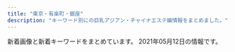 ```yaml
---
title: "東京・有楽町・銀座"
description: "キーワード別にの巨乳アジアン・チャイナエステ嬢情報をまとめました。"
---
```


新着画像と新着キーワードをまとめています。
2021年05月12日の情報です。

<DmmAffiliateIns />
<KeywordTable
  shops={
    [
    {
        "name": "\u5922\u306e\u90f7",
        "img_links": [
            "http://yume-sato.blue/uploads//sites/18/2020/09/g1-150x150.jpg",
            "http://yume-sato.blue/uploads//sites/18/2020/09/g5.jpg",
            "http://yume-sato.blue/uploads//sites/18/2020/09/s_staff.png",
            "http://yume-sato.blue/uploads//sites/18/2020/09/top1-1.jpg",
            "http://yume-sato.blue/uploads//sites/18/2020/09/mobile-1.jpg",
            "http://yume-sato.blue/uploads//sites/18/2021/04/1.jpg",
            "http://yume-sato.blue/uploads//sites/18/2020/09/g5-150x150.jpg",
            "http://yume-sato.blue/uploads//sites/18/2020/09/news.jpg",
            "http://yume-sato.blue/uploads//sites/18/2020/09/g1.jpg",
            "http://yume-sato.blue/uploads//sites/18/2020/09/g4-150x150.jpg",
            "http://yume-sato.blue/uploads//sites/18/2020/09/pick.jpg",
            "http://yume-sato.blue/uploads//sites/18/2020/09/g3.jpg",
            "http://yume-sato.blue/uploads//sites/18/2020/09/g4.jpg",
            "http://yume-sato.blue/uploads//sites/18/2020/12/gg-150x150.jpg",
            "http://yume-sato.blue/uploads//sites/18/2020/12/gg.jpg",
            "http://yume-sato.blue/uploads//sites/18/2020/09/g3-150x150.jpg",
            "http://yume-sato.blue/uploads//sites/18/2021/04/1-225x300.jpg",
            "http://yume-sato.blue/uploads//sites/18/2020/09/top.jpg",
            "http://yume-sato.blue/uploads//sites/18/2020/10/g2.jpg",
            "http://yume-sato.blue/uploads//sites/18/2020/09/g2-150x150.jpg",
            "http://yume-sato.blue/uploads//sites/18/2020/09/g2.jpg",
            "http://yume-sato.blue/uploads//sites/18/2020/09/g6-150x150.jpg",
            "http://yume-sato.blue/uploads//sites/18/2020/09/g6.jpg"
        ],
        "station": "\u4eba\u5f62\u753a\u99c5A6",
        "url": "http://yume-sato.blue/",
        "keywords": {}
    },
    {
        "station": "\u65b0\u5bcc\u753a\u99c5",
        "name": "\u7652\u3057\u306e\u6d77",
        "url": "http://xn--vckg5a5c7c8c1czd.in.net/",
        "img_links": [
            "http://xn--vckg5a5c7c8c1czd.in.net/images/staff_images/top_small_2.jpg",
            "http://xn--vckg5a5c7c8c1czd.in.net/images/staff_images/top_small_17.jpg",
            "http://xn--vckg5a5c7c8c1czd.in.net/images/slider/slide1.jpg",
            "http://xn--vckg5a5c7c8c1czd.in.net/images/slider/slide3s.jpg",
            "http://xn--vckg5a5c7c8c1czd.in.net/images/an_2_07.jpg",
            "http://xn--vckg5a5c7c8c1czd.in.net/images/staff_images/cg16.jpg",
            "http://xn--vckg5a5c7c8c1czd.in.net/images/an_1_04.jpg",
            "http://xn--vckg5a5c7c8c1czd.in.net/images/an_2_05.jpg",
            "http://xn--vckg5a5c7c8c1czd.in.net/images/an_2_06.jpg",
            "http://xn--vckg5a5c7c8c1czd.in.net/images/slider/slide3.jpg",
            "http://xn--vckg5a5c7c8c1czd.in.net/images/staff_images/top_small_1.jpg",
            "http://xn--vckg5a5c7c8c1czd.in.net/images/slider/slide2s.jpg",
            "http://xn--vckg5a5c7c8c1czd.in.net/images/no.png",
            "http://xn--vckg5a5c7c8c1czd.in.net/images/staff_images/cg2.jpg",
            "http://xn--vckg5a5c7c8c1czd.in.net/images/an_2_04.jpg",
            "http://xn--vckg5a5c7c8c1czd.in.net/images/slider/slide2.jpg",
            "http://xn--vckg5a5c7c8c1czd.in.net/images/staff_images/cg1.jpg",
            "http://xn--vckg5a5c7c8c1czd.in.net/images/an_1_03.jpg",
            "http://xn--vckg5a5c7c8c1czd.in.net/images/staff_images/top_small_14.jpg",
            "http://xn--vckg5a5c7c8c1czd.in.net/images/an_1_02.jpg",
            "http://xn--vckg5a5c7c8c1czd.in.net/images/an_1_06.jpg",
            "http://xn--vckg5a5c7c8c1czd.in.net/images/an_1_07.jpg",
            "http://xn--vckg5a5c7c8c1czd.in.net/images/staff_images/cg5.jpg",
            "http://xn--vckg5a5c7c8c1czd.in.net/images/an_2_02.jpg",
            "http://xn--vckg5a5c7c8c1czd.in.net/images/staff_images/cg17.jpg",
            "http://xn--vckg5a5c7c8c1czd.in.net/images/slider/slide1s.jpg",
            "http://xn--vckg5a5c7c8c1czd.in.net/images/staff_images/top_small_16.jpg",
            "http://xn--vckg5a5c7c8c1czd.in.net/images/staff_images/top_small_5.jpg",
            "http://xn--vckg5a5c7c8c1czd.in.net/images/an_2_03.jpg",
            "http://xn--vckg5a5c7c8c1czd.in.net/images/staff_images/cg14.jpg",
            "http://xn--vckg5a5c7c8c1czd.in.net/images/QRcode.jpg",
            "http://xn--vckg5a5c7c8c1czd.in.net/images/index_01.jpg"
        ],
        "keywords": {
            "D": 20,
            "86": 24,
            "E": 4
        }
    },
    {
        "station": "JR\u6771\u4eac\u99c5\u516b\u91cd\u6d32\u53e3",
        "keywords": {
            "89": 3,
            "E": 3,
            "C": 2,
            "85": 2
        },
        "img_links": [
            "http://koikst.xyz/_src/20886287/9c88380aa0315ec9292225a3223d62d9.jpg",
            "http://koikst.xyz/_src/20886058/sign.png",
            "http://koikst.xyz/_src/20886211/07958eda583eff2b24876adf03c0a434.jpg",
            "http://koikst.xyz/_src/20885997/up.png",
            "http://koikst.xyz/_src/20885845/up.png",
            "http://koikst.xyz/_src/20886148/therapist-ito.jpg",
            "http://koikst.xyz/_src/51067433/wechatimg726.jpg",
            "http://koikst.xyz/_src/20885828/up.png",
            "http://koikst.xyz/_src/20886103/up.png",
            "http://koikst.xyz/_src/20886063/index_36.png",
            "http://sunflower.jp.net/1.jpg",
            "http://koikst.xyz/_src/20886300/media-20170919.jpg",
            "http://koikst.xyz/_src/20886283/img20170527114635169213.png",
            "http://koikst.xyz/_src/20886060/index_33.png",
            "http://koikst.xyz/_src/20886066/slider2.png",
            "http://koikst.xyz/_src/51067435/wechatimg725.jpg",
            "http://koikst.xyz/_src/20991736/t02200330_0640096013249885015.jpg",
            "http://koikst.xyz/_src/20885809/www.cman.png",
            "http://koikst.xyz/_src/21089124/img20180325193504865361.png",
            "http://koikst.xyz/_src/51067437/wechatimg724.jpg",
            "http://sunflower.jp.net/5.jpg",
            "http://koikst.xyz/_src/20886310/wechatimg405.jpg",
            "http://sunflower.jp.net/3.jpg",
            "http://koikst.xyz/_src/51067440/wechatimg723.jpg",
            "http://koikst.xyz/_src/20886231/_dsf0770_pp.jpg",
            "http://koikst.xyz/_src/20886059/sign.png",
            "http://koikst.xyz/_src/20885836/sign.jpg",
            "http://koikst.xyz/_src/20886305/therapist-ito.jpg",
            "http://koikst.xyz/_src/20886061/index_34.png",
            "http://koikst.xyz/_src/20886235/t02200330_0640096013249885015.jpg",
            "http://koikst.xyz/_src/20886010/img_3017.jpg",
            "http://koikst.xyz/_src/20886303/07958eda583eff2b24876adf03c0a434.jpg",
            "http://koikst.xyz/_src/20886007/_k3_6020.jpg",
            "http://koikst.xyz/_src/20886019/up.png",
            "http://koikst.xyz/_src/20885811/up.png",
            "http://koikst.xyz/_src/20886035/up.png",
            "http://koikst.xyz/_src/20886222/up.png",
            "http://koikst.xyz/_src/20886111/_dsf0778_pp.jpg",
            "http://koikst.xyz/_src/20886009/img_2917.jpg",
            "http://koikst.xyz/_src/20886064/index_37.png",
            "http://koikst.xyz/_src/20886062/index_35.png",
            "http://koikst.xyz/_src/20886092/therapist-ito.jpg",
            "http://koikst.xyz/_src/20886122/up.png",
            "http://koikst.xyz/_src/20886005/wechatimg35.jpg",
            "http://sunflower.jp.net/2.jpg",
            "http://koikst.xyz/_src/20886008/_k3_6019.jpg",
            "http://sunflower.jp.net/6.jpg",
            "http://koikst.xyz/_src/20886065/index_38.png",
            "http://koikst.xyz/_src/20886233/906ab10dd05fdcaee1fa99bd6e5779ea.jpg",
            "http://koikst.xyz/_src/20886006/wechatimg36.jpg",
            "http://koikst.xyz/_src/20886229/_dsf0778_pp.jpg",
            "http://koikst.xyz/_src/20886308/t02200330_0640096013249885015.jpg"
        ],
        "url": "http://koikst.xyz/",
        "name": "\u60a0"
    },
    {
        "img_links": [
            "http://sweet-massage.work/sp/img/s2.jpg",
            "http://sweet-massage.work/img/m1.png",
            "http://sweet-massage.work/sp/img/info.jpg",
            "http://sweet-massage.work/sp/img/t-s.jpg",
            "http://sweet-massage.work/img/mobile-1.png",
            "http://sweet-massage.work/sp/img/s3.jpg",
            "http://sweet-massage.work/sp/img/tel.jpg",
            "http://sweet-massage.work/img/st03.jpg",
            "http://sweet-massage.work/img/sta3.jpg",
            "http://sweet-massage.work/img/st005.jpg",
            "http://sweet-massage.work/sp/img/tit.jpg",
            "http://sweet-massage.work/img/nos.jpg",
            "http://sweet-massage.work/img/s3.jpg",
            "http://sweet-massage.work/img/st4.jpg",
            "http://sweet-massage.work/sp/img/pc.jpg",
            "http://sweet-massage.work/img/sta2.jpg",
            "http://sweet-massage.work/img/sta4.jpg",
            "http://sweet-massage.work/sp/img/st4.jpg",
            "http://sweet-massage.work/sp/img/st04.jpg",
            "http://sweet-massage.work/img/st02.jpg",
            "http://sweet-massage.work/sp/img/add2.jpg",
            "http://sweet-massage.work/sp/img/time.jpg",
            "http://sweet-massage.work/sp/img/t-r.jpg",
            "http://sweet-massage.work/img/s5.jpg",
            "http://sweet-massage.work/img/st04.jpg",
            "http://sweet-massage.work/sp/img/st5.jpg",
            "http://sweet-massage.work/sp/img/st02.jpg",
            "http://sweet-massage.work/sp/img/t-t.jpg",
            "http://sweet-massage.work/img/s4.jpg",
            "http://sweet-massage.work/sp/img/t-o.jpg",
            "http://sweet-massage.work/sp/img/st005.jpg",
            "http://sweet-massage.work/sp/img/st03.jpg",
            "http://sweet-massage.work/img/s2.jpg",
            "http://sweet-massage.work/img/sta5.jpg",
            "http://sweet-massage.work/sp/img/s5.jpg",
            "http://sweet-massage.work/img/sta1.jpg",
            "http://sweet-massage.work/sp/img/t-a.jpg",
            "http://sweet-massage.work/sp/img/botton.jpg",
            "http://sweet-massage.work/sp/img/st1.jpg",
            "http://sweet-massage.work/img/st1.jpg",
            "http://sweet-massage.work/sp/img/sys.jpg",
            "http://sweet-massage.work/sp/img/st2.jpg",
            "http://sweet-massage.work/img/st2.jpg",
            "http://sweet-massage.work/img/st3.jpg",
            "http://sweet-massage.work/sp/img/st3.jpg",
            "http://sweet-massage.work/sp/img/st01.jpg",
            "http://sweet-massage.work/img/foot-body.jpg",
            "http://sweet-massage.work/sp/img/add.jpg",
            "http://sweet-massage.work/img/s1.jpg",
            "http://sweet-massage.work/sp/img/s4.jpg",
            "http://sweet-massage.work/sp/img/st05.jpg",
            "http://sweet-massage.work/img/st05.jpg",
            "http://sweet-massage.work/img/st5.jpg",
            "http://sweet-massage.work/sp/img/pic.jpg",
            "http://sweet-massage.work/img/st01.jpg"
        ],
        "keywords": {
            "C": 3,
            "85": 3,
            "88": 3,
            "E": 6,
            "D": 6,
            "89": 3,
            "86": 6
        },
        "station": "\u8305\u5834\u753a\u99c53\u756a\u51fa\u53e3",
        "name": "Sweet",
        "url": "http://sweet-massage.work/"
    },
    {
        "keywords": {
            "C": 1,
            "E": 1,
            "87": 1,
            "D": 4,
            "89": 1
        },
        "url": "https://est-tiara.info/",
        "name": "Tiara-\u30c6\u30a4\u30a2\u30e9-",
        "station": "\u6771\u9280\u5ea7\u99c5A7\u51fa\u53e3",
        "img_links": [
            "https://est-tiara.info/staffPhoto/s20210304100038.jpg",
            "https://est-tiara.info/staffPhoto/s20201016083614.jpg",
            "https://est-tiara.info/staffPhoto/b20210304095623.jpg",
            "https://est-tiara.info/staffPhoto/s20210304095623.jpg",
            "https://est-tiara.info/images/mobile.png",
            "https://est-tiara.info/staffPhoto/b20201016083828.jpg",
            "https://est-tiara.info/images/gallery/r8.jpg",
            "https://est-tiara.info/images/gallery/r1.jpg",
            "https://est-tiara.info/uploadfiles/Image/campaignEstTiaraInfo.jpg",
            "https://est-tiara.info/staffPhoto/s20210304095739.jpg",
            "https://est-tiara.info/images/gallery/r5.jpg",
            "https://est-tiara.info/staffPhoto/s20201016083828.jpg",
            "https://est-tiara.info/staffPhoto/s20210304095845.jpg",
            "https://est-tiara.info/js/sliderLine/slide_next.png",
            "https://est-tiara.info/staffPhoto/b20210304100038.jpg",
            "https://est-tiara.info/images/gallery/r3.jpg",
            "https://est-tiara.info/staffPhoto/b20210304100121.jpg",
            "https://est-tiara.info/images/returnBtn.png",
            "https://est-tiara.info/js/sliderLine/slide_prev.png",
            "https://est-tiara.info/images/gallery/r6.jpg",
            "https://est-tiara.info/images/gallery/r7.jpg",
            "https://est-tiara.info/images/gallery/r4.jpg",
            "https://est-tiara.info/staffPhoto/b20210304095845.jpg",
            "https://est-tiara.info/images/gallery/r2.jpg",
            "https://est-tiara.info/staffPhoto/b20210304095739.jpg",
            "https://est-tiara.info/staffPhoto/s20210304100121.jpg",
            "https://est-tiara.info/staffPhoto/b20201016083614.jpg"
        ]
    },
    {
        "url": "http://prime-relax.work/",
        "img_links": [
            "http://prime-relax.work/img/st014.jpg",
            "http://prime-relax.work/sp/img/p-8.jpg",
            "http://prime-relax.work/img/st04.jpg",
            "http://prime-relax.work/sp/img/sta7.jpg",
            "http://prime-relax.work/img/st08.jpg",
            "http://prime-relax.work/img/sta5.jpg",
            "http://prime-relax.work/img/sta7.jpg",
            "http://prime-relax.work/img/st9.jpg",
            "http://prime-relax.work/img/sta12.jpg",
            "http://prime-relax.work/img/bottom-.png",
            "http://prime-relax.work/img/sta4.jpg",
            "http://prime-relax.work/sp/img/pc.jpg",
            "http://prime-relax.work/img/st11.jpg",
            "http://prime-relax.work/sp/img/p-9.jpg",
            "http://prime-relax.work/img/sta14.jpg",
            "http://prime-relax.work/img/body-.jpg",
            "http://prime-relax.work/img/st7.jpg",
            "http://prime-relax.work/sp/img/sta13.jpg",
            "http://prime-relax.work/sp/img/time.jpg",
            "http://prime-relax.work/img/IMG_1699.jpg",
            "http://prime-relax.work/sp/img/sta12.jpg",
            "http://prime-relax.work/img/st013.jpg",
            "http://prime-relax.work/img/mo.png",
            "http://prime-relax.work/img/st8.jpg",
            "http://prime-relax.work/img/IMG_1709.jpg",
            "http://prime-relax.work/sp/img/tel.jpg",
            "http://prime-relax.work/img/st4.jpg",
            "http://prime-relax.work/img/head.jpg",
            "http://prime-relax.work/img/link10033.jpg",
            "http://prime-relax.work/sp/img/t-t.jpg",
            "http://prime-relax.work/sp/img/sta5.jpg",
            "http://prime-relax.work/sp/img/sys.jpg",
            "http://prime-relax.work/img/IMG_1675.jpg",
            "http://prime-relax.work/img/sta11.jpg",
            "http://prime-relax.work/sp/img/pic.jpg",
            "http://prime-relax.work/img/st12.jpg",
            "http://prime-relax.work/sp/img/t-s.jpg",
            "http://prime-relax.work/img/st13.jpg",
            "http://prime-relax.work/img/bottom.png",
            "http://prime-relax.work/sp/img/add3.jpg",
            "http://prime-relax.work/img/sta8.jpg",
            "http://prime-relax.work/img/st07.jpg",
            "http://prime-relax.work/sp/img/sta11.jpg",
            "http://prime-relax.work/sp/img/t-a.jpg",
            "http://prime-relax.work/img/sta13.jpg",
            "http://prime-relax.work/img/link20067.jpg",
            "http://prime-relax.work/sp/img/add2.jpg",
            "http://prime-relax.work/img/eve.jpg",
            "http://prime-relax.work/sp/img/t-r.jpg",
            "http://prime-relax.work/sp/img/add.jpg",
            "http://prime-relax.work/sp/img/sta4.jpg",
            "http://prime-relax.work/sp/img/p-7.jpg",
            "http://prime-relax.work/img/link300100.jpg",
            "http://prime-relax.work/sp/img/tit.jpg",
            "http://prime-relax.work/img/IMG_1667.jpg",
            "http://prime-relax.work/sp/img/sta8.jpg",
            "http://prime-relax.work/sp/img/botton.jpg",
            "http://prime-relax.work/img/sys.jpg",
            "http://prime-relax.work/sp/img/cam.jpg",
            "http://prime-relax.work/img/sta9.jpg",
            "http://prime-relax.work/sp/img/t-o.jpg",
            "http://prime-relax.work/sp/img/sta9.jpg",
            "http://prime-relax.work/sp/img/sta14.jpg",
            "http://prime-relax.work/img/st5.jpg",
            "http://prime-relax.work/img/st14.jpg",
            "http://prime-relax.work/sp/img/info.jpg",
            "http://prime-relax.work/img/link-.jpg"
        ],
        "keywords": {
            "87": 4,
            "84": 5,
            "82": 1,
            "88": 1,
            "C": 7,
            "E": 1,
            "86": 7,
            "D": 10
        },
        "station": "\u99ac\u55b0\u753a\u99c51\u756a\u51fa\u53e3",
        "name": "PRIME\u30fb\u30d7\u30e9\u30a4\u30e0"
    },
    {
        "station": "\u8305\u5834\u753a\u99c510\u756a\u51fa\u53e3",
        "name": "\u6975\u4e0a\u30e1\u30f3\u30ba\u30a2\u30ed\u30de\u65e5\u672c\u6a4b",
        "keywords": {},
        "url": "https://aroma.tyo.cm/",
        "img_links": []
    },
    {
        "keywords": {},
        "name": "Evergrace-\u30a8\u30d0\u30fc\u30b0\u30ec\u30fc\u30b9-",
        "station": "\u6771\u65e5\u672c\u6a4b\u99c5A2\u51fa\u53e3",
        "url": "http://tokyo-relaxtime.asia/",
        "img_links": [
            "http://tokyo-relaxtime.asia/img/slick/st-1.jpg",
            "http://tokyo-relaxtime.asia/img/cast/yuka-02.jpg",
            "http://tokyo-relaxtime.asia/img/cast/yuka-04.jpg",
            "http://tokyo-relaxtime.asia/img/cast/miki-02.jpg",
            "http://tokyo-relaxtime.asia/img/cast/miki-04.jpg",
            "http://tokyo-relaxtime.asia/img/cast/momo-03.jpg",
            "http://tokyo-relaxtime.asia/img/slick/st-4.jpg",
            "http://tokyo-relaxtime.asia/img/cast/momo-01.jpg",
            "http://tokyo-relaxtime.asia/img/cast/miki-03.jpg",
            "http://tokyo-relaxtime.asia/img/cast/yuka-03.jpg",
            "http://tokyo-relaxtime.asia/img/cast/ai-01.jpg",
            "http://tokyo-relaxtime.asia/img/cast/momo-04.jpg",
            "http://tokyo-relaxtime.asia/img/cast/alice-04.jpg",
            "http://tokyo-relaxtime.asia/img/cast/ai-03.jpg",
            "http://tokyo-relaxtime.asia/img/slick/st-3.jpg",
            "http://tokyo-relaxtime.asia/img/cast/momo-02.jpg",
            "http://tokyo-relaxtime.asia/img/slick/st-6.jpg",
            "http://tokyo-relaxtime.asia/img/tw_mark.png",
            "http://tokyo-relaxtime.asia/img/interior/corridor-1.jpg",
            "http://tokyo-relaxtime.asia/img/interior/lobby-1.jpg",
            "http://tokyo-relaxtime.asia/img/cast/ai-04.jpg",
            "http://tokyo-relaxtime.asia/img/cast/alice-02.jpg",
            "http://tokyo-relaxtime.asia/img/slick/st-5.jpg",
            "http://tokyo-relaxtime.asia/img/cast/miki-01.jpg",
            "http://tokyo-relaxtime.asia/img/cast/alice-01.jpg",
            "http://tokyo-relaxtime.asia/img/cast/alice-03.jpg",
            "http://tokyo-relaxtime.asia/img/cast/yuka-01.jpg",
            "http://tokyo-relaxtime.asia/img/cast/ai-02.jpg"
        ]
    },
    {
        "keywords": {
            "C": 15
        },
        "station": "\u516b\u4e01\u5800\u99c5A5\u53e3",
        "url": "http://arm-heal.com/",
        "name": "\u7d05\u8449",
        "img_links": [
            "http://arm-heal.com/img/ttl_rec.png",
            "http://arm-heal.com/pic/topimg1.png",
            "http://arm-heal.com/staff/yuuyuu/01.jpg",
            "http://arm-heal.com/staff/yuuyuu/01mb.jpg",
            "http://arm-heal.com/staff/aya/01.jpg",
            "http://arm-heal.com/staff/aya/01mb.jpg",
            "http://arm-heal.com/staff/hikari/01.jpg",
            "http://arm-heal.com/pic/topimg4.png",
            "http://arm-heal.com/staff/miya/01.jpg",
            "http://arm-heal.com/staff/yuki/01mb.jpg",
            "http://arm-heal.com/staff/miya/01mb.jpg",
            "http://arm-heal.com/i/files/homeimg.jpg",
            "http://arm-heal.com/pic/topimg2.png",
            "http://arm-heal.com/img/att.png",
            "http://arm-heal.com/staff/miki/01mb.jpg",
            "http://arm-heal.com/pic/head.jpg",
            "http://arm-heal.com/staff/yuki/01.jpg",
            "http://arm-heal.com/pic/topimg5.png",
            "http://arm-heal.com/staff/miki/01.jpg",
            "http://arm-heal.com/img/ttl_staff.jpg",
            "http://arm-heal.com/pic/topimg3.png",
            "http://arm-heal.com/img/corona.png",
            "http://arm-heal.com/img/ttl_mobile.png",
            "http://arm-heal.com/staff/hikari/01mb.jpg"
        ]
    },
    {
        "name": "\u3086\u3089\u308a\u9999",
        "img_links": [
            "http://yurarika.work/staff/mirai2.jpg",
            "http://yurarika.work/staff/aya.jpg",
            "http://yurarika.work/staff/mika.jpg",
            "http://yurarika.work/staff/mirai1.jpg",
            "http://yurarika.work/staff/rara2.jpg",
            "http://yurarika.work/staff/aya1.jpg",
            "http://yurarika.work/staff/mirai.jpg",
            "http://yurarika.work/staff/aya2.jpg",
            "http://yurarika.work/staff/rara.jpg",
            "http://yurarika.work/staff/rara1.jpg",
            "http://yurarika.work/img/all/loader.png",
            "http://yurarika.work/staff/mika2.jpg",
            "http://yurarika.work/staff/mika1.jpg"
        ],
        "url": "http://yurarika.work/",
        "station": "\u6c34\u5929\u5bae\u524d\u99c58\u756a\u51fa\u53e3",
        "keywords": {
            "86": 4,
            "C": 14,
            "D": 6,
            "88": 6,
            "85": 10
        }
    },
    {
        "img_links": [
            "https://kayabacho-mensesthe.com/images/flower.png",
            "https://kayabacho-mensesthe.com/images/main2.jpg",
            "https://kayabacho-mensesthe.com/images/clear.png",
            "https://kayabacho-mensesthe.com/wp/wp-content/uploads/2020/02/miyu.jpg",
            "https://kayabacho-mensesthe.com/room/room-l6.jpg",
            "https://kayabacho-mensesthe.com/room/room-l4.jpg",
            "https://kayabacho-mensesthe.com/staff/misaki-s1.jpg",
            "https://kayabacho-mensesthe.com/wp/wp-content/uploads/2020/12/yuki.jpg",
            "https://kayabacho-mensesthe.com/images/mensesthe.jpg",
            "https://kayabacho-mensesthe.com/staff/nao-s1.jpg",
            "https://kayabacho-mensesthe.com/wp/wp-content/uploads/2020/08/ayaka-1.jpg",
            "https://kayabacho-mensesthe.com/wp/wp-content/uploads/2019/07/misaki.jpg",
            "https://kayabacho-mensesthe.com/room/room-l8.jpg",
            "https://kayabacho-mensesthe.com/staff/urara-s1.jpg",
            "https://kayabacho-mensesthe.com/staff/miyu-s1.jpg",
            "https://kayabacho-mensesthe.com/wp/wp-content/uploads/2019/12/misaki.jpg",
            "https://kayabacho-mensesthe.com/room/room-l3.jpg",
            "https://kayabacho-mensesthe.com/staff/aoi-s1.jpg",
            "https://kayabacho-mensesthe.com/icon/yelp.png",
            "https://kayabacho-mensesthe.com/icon/line.png",
            "https://kayabacho-mensesthe.com/images/top1.jpg",
            "https://kayabacho-mensesthe.com/images/main3.jpg",
            "https://kayabacho-mensesthe.com/wp/wp-content/uploads/2020/08/ayaka-1-200x300.jpg",
            "https://kayabacho-mensesthe.com/wp/wp-content/uploads/2020/10/aki-s1-150x150.jpg",
            "https://kayabacho-mensesthe.com/images/top2.jpg",
            "https://kayabacho-mensesthe.com/wp/wp-content/uploads/2019/12/emi.jpg",
            "https://kayabacho-mensesthe.com/wp/wp-content/uploads/2019/08/mimi.jpg",
            "https://kayabacho-mensesthe.com/staff/yuna-s1.jpg",
            "https://kayabacho-mensesthe.com/room/room-l5.jpg",
            "https://kayabacho-mensesthe.com/wp/wp-content/uploads/2019/12/IMG_8988.jpg",
            "https://kayabacho-mensesthe.com/staff/rin-s1.jpg",
            "https://kayabacho-mensesthe.com/wp/wp-content/uploads/2020/11/urara3.jpg",
            "https://kayabacho-mensesthe.com/wp/wp-content/uploads/2019/12/mitsuki.jpg",
            "https://kayabacho-mensesthe.com/images/main1.jpg",
            "https://kayabacho-mensesthe.com/room/room-l2.jpg",
            "https://kayabacho-mensesthe.com/icon/twitter.png",
            "https://kayabacho-mensesthe.com/room/room-l1.jpg",
            "https://kayabacho-mensesthe.com/link/mens-esthe.png",
            "https://kayabacho-mensesthe.com/images/main4.jpg",
            "https://kayabacho-mensesthe.com/staff/aki-s1.jpg",
            "https://kayabacho-mensesthe.com/images/footer-r.png",
            "https://kayabacho-mensesthe.com/wp/wp-content/uploads/2021/01/yuna.jpg",
            "https://kayabacho-mensesthe.com/staff/mimi-s1.jpg",
            "https://kayabacho-mensesthe.com/images/top3.jpg",
            "https://kayabacho-mensesthe.com/staff/emi-s1.jpg",
            "https://kayabacho-mensesthe.com/images/footer-l.png",
            "https://kayabacho-mensesthe.com/icon/facebook.png",
            "https://kayabacho-mensesthe.com/room/room-l7.jpg",
            "https://kayabacho-mensesthe.com/staff/ayaka-s1.jpg"
        ],
        "url": "https://kayabacho-mensesthe.com/",
        "keywords": {
            "C": 13,
            "D": 16,
            "E": 2
        },
        "name": "Spa Ananda",
        "station": "\u8305\u5834\u753a\u99c52\u756a\u51fa\u53e3"
    },
    {
        "img_links": [
            "http://sakura.relaxnabi.com/css/nav/nav-001.png",
            "http://sakura.relaxnabi.com/css/staff/staff02.jpg",
            "http://sakura.relaxnabi.com/css/staff/staff06.jpg",
            "http://sakura.relaxnabi.com/css/topright02.jpg",
            "http://sakura.relaxnabi.com/css/staff/staff13.jpg",
            "http://sakura.relaxnabi.com/css/staff/staff14a.jpg",
            "http://sakura.relaxnabi.com/css/nav/nav-003.png",
            "http://sakura.relaxnabi.com/css/topleft02.png",
            "http://sakura.relaxnabi.com/css/tel03.png",
            "http://sakura.relaxnabi.com/css/nav/nav-006.png",
            "http://sakura.relaxnabi.com/css/staff/staff17.jpg",
            "http://sakura.relaxnabi.com/css/staff/staff04.jpg",
            "http://sakura.relaxnabi.com/css/nav/nav-002.png",
            "http://sakura.relaxnabi.com/css/cam01.png",
            "http://sakura.relaxnabi.com/css/staff/staff17-b.jpg",
            "http://sakura.relaxnabi.com/css/nav/nav-004.png",
            "http://sakura.relaxnabi.com/css/nav/nav-005.png",
            "http://sakura.relaxnabi.com/css/topleft01.png"
        ],
        "keywords": {
            "D": 3,
            "C": 4,
            "87": 2,
            "89": 3
        },
        "url": "http://sakura.relaxnabi.com/",
        "name": "\u685c\uff5e\u3055\u304f\u3089\uff5e",
        "station": "\u8305\u5834\u753a\u99c51\u756a\u51fa\u53e3"
    },
    {
        "keywords": {
            "88": 1,
            "\u30bb\u30af\u30b7\u30fc": 3
        },
        "station": "\u4eba\u5f62\u753a\u99c5A1\u51fa\u53e3",
        "img_links": [
            "https://ningyocho-esthe.work/images/dream/common/gallery_09.png",
            "https://ningyocho-esthe.work/images/dream/home/image_01.png",
            "https://ningyocho-esthe.work/images/dream/common/gallery_04.png",
            "https://ningyocho-esthe.work/images/dream/common/credit_02.png",
            "https://ningyocho-esthe.work/images/dream/common/gallery_03.png",
            "https://ningyocho-esthe.work/images/dream/common/gallery_07.png",
            "https://ningyocho-esthe.work/images/dream/common/side_bnr_01.png",
            "https://ningyocho-esthe.work/images/dream/common/gallery_01.png",
            "https://ningyocho-esthe.work/images/dream/staff/imgapp6.jpg",
            "https://ningyocho-esthe.work/images/dream/staff/imgapp_3.jpg",
            "https://ningyocho-esthe.work/images/dream/common/header_info.png",
            "https://ningyocho-esthe.work/images/dream/common/gallery_08.png",
            "https://ningyocho-esthe.work/images/dream/common/credit_03.png",
            "https://ningyocho-esthe.work/images/dream/common/credit_01.png",
            "https://ningyocho-esthe.work/images/dream/nvpuai2.jpeg",
            "https://ningyocho-esthe.work/images/dream/staff/3.jpg",
            "https://ningyocho-esthe.work/images/dream/common/gallery_10.png",
            "https://ningyocho-esthe.work/images/dream/staff/1.jpg",
            "https://ningyocho-esthe.work/images/dream/home/teaser.png",
            "https://ningyocho-esthe.work/images/dream/staff/ni.jpeg",
            "https://ningyocho-esthe.work/images/dream/common/gallery_06.png",
            "https://ningyocho-esthe.work/images/dream/common/gallery_02.png",
            "https://ningyocho-esthe.work/images/dream/common/side_bnr_02.png",
            "https://ningyocho-esthe.work/images/dream/staff/2.jpg",
            "https://ningyocho-esthe.work/images/dream/home/image_03.png",
            "https://ningyocho-esthe.work/images/dream/common/gallery_05.png",
            "https://ningyocho-esthe.work/images/dream/staff/13.jpg",
            "https://ningyocho-esthe.work/images/dream/staff/imgapp_1.jpg",
            "https://ningyocho-esthe.work/images/dream/home/image_02.png",
            "https://ningyocho-esthe.work/images/dream/common/header_phone_pc.png",
            "https://ningyocho-esthe.work/images/dream/staff/\u30ca\u30ca.jpg",
            "https://ningyocho-esthe.work/images/dream/staff/\u3042\u307f.jpg"
        ],
        "name": "Dream",
        "url": "https://ningyocho-esthe.work/"
    },
    {
        "name": "Miss.9\uff5e\u30df\u30b9.\u30ad\u30e5\u30a6\uff5e",
        "img_links": [
            "http://esthe-aroma.com/images/mainImg_sub.jpg",
            "http://esthe-aroma.com/images/cg07.jpg",
            "http://esthe-aroma.com/images/cg08.jpg",
            "http://esthe-aroma.com/images/cg09.jpg",
            "http://esthe-aroma.com/images/btn2.png",
            "http://esthe-aroma.com/images/cg05.jpg",
            "http://esthe-aroma.com/images/cg12.jpg",
            "http://esthe-aroma.com/images/cg13.jpg",
            "http://esthe-aroma.com/images/cg03.jpg",
            "http://esthe-aroma.com/images/cg10.jpg",
            "http://esthe-aroma.com/images/cg06.jpg",
            "http://esthe-aroma.com/images/icon_info.png",
            "http://esthe-aroma.com/images/cg02.jpg",
            "http://esthe-aroma.com/images/cg01.jpg",
            "http://esthe-aroma.com/images/qrc.jpg",
            "http://esthe-aroma.com/images/cg04.jpg",
            "http://esthe-aroma.com/images/icon_tel.png",
            "http://esthe-aroma.com/images/end-info.png",
            "http://esthe-aroma.com/images/photo03.jpg",
            "http://esthe-aroma.com/images/cg11.jpg",
            "http://esthe-aroma.com/images/photo02.jpg",
            "http://esthe-aroma.com/images/icon_concept.png",
            "http://esthe-aroma.com/images/icon_staff.png",
            "http://esthe-aroma.com/images/icon_top.png",
            "http://esthe-aroma.com/images/photo01.jpg"
        ],
        "url": "http://esthe-aroma.com/",
        "keywords": {
            "E": 1,
            "86": 13,
            "D": 10,
            "C": 2
        },
        "station": "\u99ac\u55b0\u6a2a\u5c71\u99c5A2\u51fa\u53e3"
    },
    {
        "keywords": {},
        "station": "\u8305\u5834\u753a\u99c511\u756a\u51fa\u53e3",
        "name": "Angela",
        "img_links": [
            "http://www.kayabatyo-massage.work/images/icon_new.png",
            "http://www.kayabatyo-massage.work/images/recruit/point_06.png",
            "http://www.kayabatyo-massage.work/images/recruit/nagare_03.jpg",
            "http://www.kayabatyo-massage.work/images/trigger.jpg",
            "http://www.kayabatyo-massage.work/staff/hinata.jpg",
            "http://www.kayabatyo-massage.work/images/sw_home.png",
            "http://www.kayabatyo-massage.work/images/recruit/message_03.png",
            "http://www.kayabatyo-massage.work/images/mainvisual_01_s.jpg",
            "http://www.kayabatyo-massage.work/images/recruit/sp_mainvisual.jpg",
            "http://www.kayabatyo-massage.work/images/head_therapist.jpg",
            "http://www.kayabatyo-massage.work/images/recruit/nagare_06.png",
            "http://www.kayabatyo-massage.work/images/icon_ranking_02.png",
            "http://www.kayabatyo-massage.work/images/recruit/nagare_05.png",
            "http://www.kayabatyo-massage.work/images/recruit/point_07.png",
            "http://www.kayabatyo-massage.work/images/mainvisual_02_s.jpg",
            "http://www.kayabatyo-massage.work/images/mainvisual_01.jpg",
            "http://www.kayabatyo-massage.work/images/recruit/point_03.png",
            "http://www.kayabatyo-massage.work/images/no_image.jpg",
            "http://www.kayabatyo-massage.work/images/recruit/point_05.png",
            "http://www.kayabatyo-massage.work/images/recruit/point_08.png",
            "http://www.kayabatyo-massage.work/images/recruit/nagare_02.jpg",
            "http://www.kayabatyo-massage.work/images/recruit/nagare_01.jpg",
            "http://www.kayabatyo-massage.work/staff/nanami.jpg",
            "http://www.kayabatyo-massage.work/images/icon_ranking_01.png",
            "http://www.kayabatyo-massage.work/images/recruit/nagare_07.png",
            "http://www.kayabatyo-massage.work/staff/kaoru.jpg",
            "http://www.kayabatyo-massage.work/images/recruit/point_09.png",
            "http://www.kayabatyo-massage.work/images/mainvisual_02.jpg",
            "http://www.kayabatyo-massage.work/images/sw_tel.png",
            "http://www.kayabatyo-massage.work/images/icon_ranking_03.png",
            "http://www.kayabatyo-massage.work/images/head_interior.jpg",
            "http://www.kayabatyo-massage.work/images/recruit/req_03.jpg",
            "http://www.kayabatyo-massage.work/images/recruit/point_04.png"
        ],
        "url": "http://www.kayabatyo-massage.work/"
    },
    {
        "url": "http://f-relaxe.net",
        "name": "For you",
        "keywords": {
            "87": 1,
            "90": 1,
            "93": 1,
            "C": 3,
            "86": 1,
            "E": 3,
            "D": 2,
            "85": 3,
            "83": 1,
            "G": 1,
            "89": 1,
            "91": 1
        },
        "station": "JR\u6771\u4eac\u99c5\u516b\u91cd\u6d32\u5317\u53e3",
        "img_links": [
            "http://f-relaxe.net/girl/02a.jpg",
            "http://f-relaxe.net/girl/010a.jpg",
            "http://f-relaxe.net/girl/09a.jpg",
            "http://f-relaxe.net/images/info.jpg",
            "http://f-relaxe.net/girl/07a.jpg",
            "http://f-relaxe.net/girl/011.jpg",
            "http://f-relaxe.net/images/index_09.jpg",
            "http://f-relaxe.net/images/staff_11.jpg",
            "http://f-relaxe.net/images/index_12.jpg",
            "http://f-relaxe.net/images/index_05.jpg",
            "http://f-relaxe.net/images/index_119.jpg",
            "http://f-relaxe.net/images/rec.jpg",
            "http://f-relaxe.net/images/sub_10.jpg",
            "http://f-relaxe.net/girl/07.jpg",
            "http://f-relaxe.net/images/03.jpg",
            "http://f-relaxe.net/images/line.jpg",
            "http://f-relaxe.net/images/index_08.jpg",
            "http://f-relaxe.net/girl/013.jpg",
            "http://f-relaxe.net/images/rec_11.jpg",
            "http://f-relaxe.net/images/index_03.jpg",
            "http://f-relaxe.net/girl/010.jpg",
            "http://f-relaxe.net/images/index_18.jpg",
            "http://f-relaxe.net/girl/017.jpg",
            "http://f-relaxe.net/girl/00.jpg",
            "http://f-relaxe.net/images/info_11.jpg",
            "http://f-relaxe.net/images/sub_12.jpg",
            "http://f-relaxe.net/girl/08a.jpg",
            "http://f-relaxe.net/girl/08.jpg",
            "http://f-relaxe.net/images/01.jpg",
            "http://f-relaxe.net/girl/011a.jpg",
            "http://f-relaxe.net/images/sub_15.jpg",
            "http://f-relaxe.net/images/index_06.jpg",
            "http://f-relaxe.net/images/index_17.jpg",
            "http://f-relaxe.net/images/index_01.jpg",
            "http://f-relaxe.net/images/02.jpg",
            "http://f-relaxe.net/girl/012.jpg",
            "http://f-relaxe.net/girl/09.jpg",
            "http://f-relaxe.net/images/index_16.jpg",
            "http://f-relaxe.net/images/index_04.jpg",
            "http://f-relaxe.net/images/index_10.jpg",
            "http://f-relaxe.net/images/index_13.jpg",
            "http://f-relaxe.net/girl/013a.jpg",
            "http://f-relaxe.net/images/index_14.jpg",
            "http://f-relaxe.net/images/index_07.jpg",
            "http://f-relaxe.net/girl/024.jpg",
            "http://f-relaxe.net/girl/012a.jpg",
            "http://f-relaxe.net/girl/02.jpg",
            "http://f-relaxe.net/girl/04.jpg"
        ]
    },
    {
        "keywords": {},
        "station": "\u65b0\u65e5\u672c\u6a4b\u99c55\u756a\u51fa\u53e3",
        "name": "\u30e9\u30d5\u30a3\u30fc\u30eb",
        "url": "http://s-este.net/",
        "img_links": []
    },
    {
        "url": "http://www.hitomebore.esjp.info/",
        "keywords": {
            "C": 6,
            "87": 6,
            "85": 6,
            "88": 3,
            "86": 18,
            "D": 27
        },
        "station": "\u65b0\u5bcc\u753a\u99c53\u756a\u51fa\u53e3",
        "name": "\u3072\u3068\u3081\u307c\u308c",
        "img_links": [
            "http://www.hitomebore.esjp.info/files/002.jpg",
            "http://www.hitomebore.esjp.info/files/015.jpg",
            "http://www.hitomebore.esjp.info/files/008.jpg",
            "http://www.hitomebore.esjp.info/images/btn2.png",
            "http://www.hitomebore.esjp.info/files/010.jpg",
            "http://www.hitomebore.esjp.info/images/mainImg2.jpg",
            "http://www.hitomebore.esjp.info/files/013.jpg",
            "http://www.hitomebore.esjp.info/files/014.jpg",
            "http://www.hitomebore.esjp.info/files/012.jpg",
            "http://www.hitomebore.esjp.info/files/011.jpg",
            "http://www.hitomebore.esjp.info/files/007.jpg",
            "http://www.hitomebore.esjp.info/images/m4.jpg",
            "http://www.hitomebore.esjp.info/images/mainImg_sub.jpg",
            "http://www.hitomebore.esjp.info/images/m3.jpg",
            "http://www.hitomebore.esjp.info/images/m2.jpg",
            "http://www.hitomebore.esjp.info/files/016.jpg",
            "http://www.hitomebore.esjp.info/files/009.jpg",
            "http://www.hitomebore.esjp.info/images/m1.jpg"
        ]
    },
    {
        "img_links": [
            "http://luna-shine.info/uploads/lunashine/2016/12/img_4240.jpg",
            "http://luna-shine.info/uploads/lunashine/2020/01/e5beaee4bfa1e59bbee78987_20190517131309.jpg",
            "http://luna-shine.info/uploads/lunashine/2014/05/naomi1-276x3583.jpg",
            "http://luna-shine.info/uploads/lunashine/2019/03/e5beaee4bfa1e59bbee78987_201903141535171.jpg",
            "http://luna-shine.info/uploads/lunashine/2012/12/topview4.jpg",
            "http://luna-shine.info/uploads/lunashine/2012/12/mobile.jpg",
            "http://luna-shine.info/uploads/lunashine/images/new_d.jpg",
            "http://luna-shine.info/uploads/lunashine/2013/10/e38182e38286e381bf3_e589afe69cac.jpg",
            "http://luna-shine.info/uploads/lunashine/2015/04/1111_e589afe69cac1.jpg",
            "http://luna-shine.info/uploads/lunashine/2015/01/2_e589afe69cac.jpg",
            "http://luna-shine.info/uploads/lunashine/2017/03/saki1.jpg",
            "http://luna-shine.info/uploads/lunashine/2012/12/topview1.jpg",
            "http://luna-shine.info/uploads/lunashine/2013/01/room-6.jpg",
            "http://luna-shine.info/uploads/lunashine/images/no-photo.jpg",
            "http://luna-shine.info/uploads/lunashine/2019/07/qqe59bbee78987201504181707251.jpg",
            "http://luna-shine.info/uploads/lunashine/2014/04/image_e589afe69cac.png",
            "http://luna-shine.info/uploads/lunashine/2015/03/11111.jpg",
            "http://luna-shine.info/uploads/lunashine/2019/04/flash1.jpg",
            "http://luna-shine.info/uploads/lunashine/2017/03/saki.jpg",
            "http://luna-shine.info/uploads/lunashine/2019/12/e5beaee4bfa1e59bbee78987_20191207154634.jpg",
            "http://luna-shine.info/uploads/lunashine/2013/01/img_0427_e589afe69cac-276x368.jpg",
            "http://luna-shine.info/uploads/lunashine/2013/01/room-9.jpg",
            "http://luna-shine.info/uploads/lunashine/2015/06/image1-266x4001.jpg",
            "http://luna-shine.info/uploads/lunashine/2013/01/room-7.jpg",
            "http://luna-shine.info/uploads/lunashine/2013/01/room-2.jpg",
            "http://luna-shine.info/uploads/lunashine/2014/05/naomi1-276x3584.jpg",
            "http://luna-shine.info/uploads/lunashine/2013/01/room-8.jpg",
            "http://luna-shine.info/uploads/lunashine/2013/11/e381afe3828be3818befbc92-1000x1333.jpg",
            "http://luna-shine.info/uploads/lunashine/2019/04/e5beaee4bfa1e59bbee78987_201903161627478.jpg",
            "http://luna-shine.info/uploads/lunashine/2015/09/1-12041z120344c1_e589afe69cac_e589afe69cac.jpg",
            "http://luna-shine.info/uploads/lunashine/images/new_tit.jpg",
            "http://luna-shine.info/uploads/lunashine/2013/10/e381bfe3818d2_e589afe69cac.jpg",
            "http://luna-shine.info/uploads/lunashine/2019/04/e5beaee4bfa1e59bbee78987_2019031616274791.jpg",
            "http://luna-shine.info/uploads/lunashine/2014/05/22.jpg",
            "http://luna-shine.info/uploads/lunashine/2013/03/img_0522_e589afe69cac-1000x1333.jpg",
            "http://luna-shine.info/uploads/lunashine/2018/05/2.jpg",
            "http://luna-shine.info/uploads/lunashine/2013/01/room-11.jpg",
            "http://luna-shine.info/uploads/lunashine/2013/10/4_e589afe69cac.jpg",
            "http://luna-shine.info/uploads/lunashine/2015/12/qqe59bbee7898720151214133747.jpg",
            "http://luna-shine.info/uploads/lunashine/2013/01/qiu-1.jpg",
            "http://luna-shine.info/uploads/lunashine/2019/12/e5beaee4bfa1e59bbee78987_201912071546181.jpg",
            "http://luna-shine.info/uploads/lunashine/2013/10/e381bfe382841_e589afe69cac.jpg",
            "http://luna-shine.info/uploads/lunashine/2019/05/e5beaee4bfa1e59bbee78987_20190517131309.jpg",
            "http://luna-shine.info/uploads/lunashine/2012/12/topview0.jpg",
            "http://luna-shine.info/uploads/lunashine/2016/11/31.jpg",
            "http://luna-shine.info/uploads/lunashine/2014/06/9c1b42356edc1bb51d040e0a1783fa97.png",
            "http://luna-shine.info/uploads/lunashine/2012/12/mailmaka.jpg",
            "http://luna-shine.info/uploads/lunashine/2013/01/img_0370_e589afe69cac-276x368.jpg",
            "http://luna-shine.info/uploads/lunashine/2013/01/room-1.jpg",
            "http://luna-shine.info/uploads/lunashine/2012/12/topview3.jpg",
            "http://luna-shine.info/uploads/lunashine/2017/04/22221.jpg",
            "http://luna-shine.info/uploads/lunashine/2015/01/11.jpg",
            "http://luna-shine.info/uploads/lunashine/2014/06/image-15.jpeg",
            "http://luna-shine.info/uploads/lunashine/images/rq01.jpg",
            "http://luna-shine.info/uploads/lunashine/2019/03/e5beaee4bfa1e59bbee78987_201903161627476.jpg",
            "http://luna-shine.info/uploads/lunashine/2019/05/e5beaee4bfa1e59bbee78987_201905171313091.jpg",
            "http://luna-shine.info/uploads/lunashine/2019/04/bottom.jpg",
            "http://luna-shine.info/uploads/lunashine/2019/04/tel.jpg",
            "http://luna-shine.info/uploads/lunashine/2014/06/image-14.jpeg",
            "http://luna-shine.info/uploads/lunashine/2013/05/p1020464_e589afe69cac.jpg",
            "http://luna-shine.info/uploads/lunashine/2015/01/0.jpg",
            "http://luna-shine.info/uploads/lunashine/2019/04/e5beaee4bfa1e59bbee78987_201903161627475.jpg",
            "http://luna-shine.info/uploads/lunashine/2013/10/e381bfe38286e3818d-5_e589afe69cac.jpg",
            "http://luna-shine.info/uploads/lunashine/2013/01/room-5.jpg",
            "http://luna-shine.info/uploads/lunashine/2013/01/room-10.jpg",
            "http://luna-shine.info/uploads/lunashine/2015/03/171f728230a16701d87b9e61ba70edf8.png",
            "http://luna-shine.info/uploads/lunashine/images/picup.png",
            "http://luna-shine.info/uploads/lunashine/2013/11/e381afe3828be3818b-1000x1333.jpg",
            "http://luna-shine.info/uploads/lunashine/2015/03/8dbe4d07b4f1258c30f14b30e60c1466.png",
            "http://luna-shine.info/uploads/lunashine/2019/01/e5beaee4bfa1e59bbee78987_20190124144601.jpg",
            "http://luna-shine.info/uploads/lunashine/2013/01/room-3.jpg",
            "http://luna-shine.info/uploads/lunashine/2015/04/1111_e589afe69cac.jpg",
            "http://luna-shine.info/uploads/lunashine/images/rq03.jpg"
        ],
        "keywords": {
            "D": 30,
            "85": 6,
            "89": 21,
            "86": 6,
            "\u80f8": 2,
            "84": 3,
            "E": 13,
            "88": 21,
            "G": 6,
            "\u30bb\u30af\u30b7\u30fc": 1,
            "C": 12,
            "81": 3,
            "87": 12,
            "F": 6,
            "82": 3
        },
        "url": "http://luna-shine.info/",
        "name": "\u30eb\u30ca\u30b7\u30e3\u30a4\u30f3",
        "station": "\u5c0f\u4f1d\u99ac\u753a\u99c53\u756a\u51fa\u53e3"
    },
    {
        "url": "https://melodyspa.tokyo/",
        "img_links": [
            "https://melodyspa.tokyo/images/topimage/topimage.jpg",
            "https://melodyspa.tokyo/images/st/yuri.jpg",
            "https://melodyspa.tokyo/images/st/rara2.jpg",
            "https://melodyspa.tokyo/images/st/yuna.jpg",
            "https://melodyspa.tokyo/images/st/yuna2.jpg",
            "https://melodyspa.tokyo/images/st/yuna1.jpg",
            "https://melodyspa.tokyo/images/st/you3.jpg",
            "https://melodyspa.tokyo/images/st/miho.jpg",
            "https://melodyspa.tokyo/images/st/risa.jpg",
            "https://melodyspa.tokyo/images/st/mina2.jpg",
            "https://melodyspa.tokyo/images/st/ringo.jpg",
            "https://melodyspa.tokyo/images/share/pagetop.png",
            "https://melodyspa.tokyo/images/st/you2.jpg",
            "https://melodyspa.tokyo/images/st/mina.jpg",
            "https://melodyspa.tokyo/images/st/you.jpg"
        ],
        "keywords": {
            "C": 30,
            "F": 2,
            "86": 4
        },
        "station": "JR\u65b0\u65e5\u672c\u6a4b\u99c56\u756a\u51fa\u53e3",
        "name": "Melody Spa -\u30e1\u30ed\u30c7\u30a3 \u30b9\u30d1-"
    },
    {
        "keywords": {
            "86": 14,
            "87": 4,
            "85": 2
        },
        "name": "Lotus\uff5e\u30ed\u30fc\u30bf\u30b9\uff5e",
        "url": "http://missyou-esthe.com/",
        "img_links": [
            "http://missyou-esthe.com/img/tt19.jpg",
            "http://missyou-esthe.com/img/tt21.jpg",
            "http://missyou-esthe.com/img/cg08.jpg",
            "http://missyou-esthe.com/img/cg14.jpg",
            "http://missyou-esthe.com/img/tt15.jpg",
            "http://missyou-esthe.com/img/tt11.jpg",
            "http://missyou-esthe.com/img/cg13.jpg",
            "http://missyou-esthe.com/img/cg09.jpg",
            "http://missyou-esthe.com/img/tt13.jpg",
            "http://missyou-esthe.com/img/lin.jpg",
            "http://missyou-esthe.com/img/cg07.jpg",
            "http://missyou-esthe.com/img/tt14.jpg",
            "http://missyou-esthe.com/img/tt20.jpg",
            "http://missyou-esthe.com/img/cg05.jpg",
            "http://missyou-esthe.com/img/mr1.jpg",
            "http://missyou-esthe.com/img/t1.jpg",
            "http://missyou-esthe.com/img/cg10.jpg",
            "http://missyou-esthe.com/img/tt17.jpg",
            "http://missyou-esthe.com/img/cg02.jpg",
            "http://missyou-esthe.com/img/t3.jpg",
            "http://missyou-esthe.com/img/f1.jpg",
            "http://missyou-esthe.com/img/cg01.jpg",
            "http://missyou-esthe.com/img/tt1.jpg",
            "http://missyou-esthe.com/img/cg091.jpg",
            "http://missyou-esthe.com/img/tt4.jpg",
            "http://missyou-esthe.com/img/no.png",
            "http://missyou-esthe.com/img/tt2.jpg",
            "http://missyou-esthe.com/img/cg04.jpg",
            "http://missyou-esthe.com/img/tt16.jpg",
            "http://missyou-esthe.com/img/f.jpg",
            "http://missyou-esthe.com/img/tt18.jpg",
            "http://missyou-esthe.com/img/cg11.jpg",
            "http://missyou-esthe.com/img/tt12.jpg",
            "http://missyou-esthe.com/img/cg03.jpg",
            "http://missyou-esthe.com/img/cg06.jpg",
            "http://missyou-esthe.com/img/eve.jpg",
            "http://missyou-esthe.com/img/t2.jpg"
        ],
        "station": "\u65b0\u5bcc\u753a\u99c53\u756a\u51fa\u53e3"
    },
    {
        "url": "http://e-berry.work/index.html",
        "station": "\u6c34\u5929\u5bae\u524d\u99c56\u756a\u51fa\u53e3",
        "img_links": [
            "http://e-berry.work/sp/staff/natumi.jpg",
            "http://e-berry.work/staff/ayumi.jpg",
            "http://e-berry.work/staff/natumi.jpg",
            "http://e-berry.work/sp/images/interior_t.png",
            "http://e-berry.work/sp/staff/rina.jpg",
            "http://e-berry.work/sp/images/sys3.png",
            "http://e-berry.work/images/sys1.jpg",
            "http://e-berry.work/sp/images/footer.jpg",
            "http://e-berry.work/sp/img/ai1.jpg",
            "http://e-berry.work/staff/yoko.jpg",
            "http://e-berry.work/img/moka1.jpg",
            "http://e-berry.work/images/int2.jpg",
            "http://e-berry.work/staff/haruka.jpg",
            "http://e-berry.work/images/b1.jpg",
            "http://e-berry.work/sp/images/concept.jpg",
            "http://e-berry.work/images/ac1.jpg",
            "http://e-berry.work/sp/images/int1.png",
            "http://e-berry.work/sp/img/yoko1.jpg",
            "http://e-berry.work/images/sm.jpg",
            "http://e-berry.work/images/interior_t.jpg",
            "http://e-berry.work/images/10.jpg",
            "http://e-berry.work/staff/rina.jpg",
            "http://e-berry.work/images/9.jpg",
            "http://e-berry.work/sp/images/rec1.jpg",
            "http://e-berry.work/staff/hikari.jpg",
            "http://e-berry.work/img/rina1.jpg",
            "http://e-berry.work/images/rec1.jpg",
            "http://e-berry.work/images/head.jpg",
            "http://e-berry.work/sp/images/topgirl.png",
            "http://e-berry.work/sp/images/9.jpg",
            "http://e-berry.work/sp/staff/nene.jpg",
            "http://e-berry.work/img/yoko1.jpg",
            "http://e-berry.work/sp/staff/haruka.jpg",
            "http://e-berry.work/images/rec2.jpg",
            "http://e-berry.work/sp/img/hikari1.jpg",
            "http://e-berry.work/images/newsb.png",
            "http://e-berry.work/sp/images/newface.png",
            "http://e-berry.work/staff/ai.jpg",
            "http://e-berry.work/staff/aya.jpg",
            "http://e-berry.work/sp/staff/hikari.jpg",
            "http://e-berry.work/sp/img/nene1.jpg",
            "http://e-berry.work/sp/staff/ayumi.jpg",
            "http://e-berry.work/sp/img/moka1.jpg",
            "http://e-berry.work/images/staff_t.jpg",
            "http://e-berry.work/img/aya1.jpg",
            "http://e-berry.work/sp/img/aya1.jpg",
            "http://e-berry.work/sp/images/int2.png",
            "http://e-berry.work/img/nene1.jpg",
            "http://e-berry.work/sp/img/natumi1.jpg",
            "http://e-berry.work/sp/images/head.jpg",
            "http://e-berry.work/images/sys3.jpg",
            "http://e-berry.work/staff/nene.jpg",
            "http://e-berry.work/sp/img/haruka1.jpg",
            "http://e-berry.work/sp/staff/aya.jpg",
            "http://e-berry.work/img/hikari1.jpg",
            "http://e-berry.work/sp/images/b1.jpg",
            "http://e-berry.work/images/tgirl.jpg",
            "http://e-berry.work/images/b2.jpg",
            "http://e-berry.work/img/ayumi1.jpg",
            "http://e-berry.work/sp/images/news.png",
            "http://e-berry.work/sp/images/tel.png",
            "http://e-berry.work/sp/images/ac1.jpg",
            "http://e-berry.work/sp/images/10.jpg",
            "http://e-berry.work/img/haruka1.jpg",
            "http://e-berry.work/sp/staff/yoko.jpg",
            "http://e-berry.work/sp/images/staff_t.png",
            "http://e-berry.work/staff/moka.jpg",
            "http://e-berry.work/img/ai1.jpg",
            "http://e-berry.work/sp/images/newsb.png",
            "http://e-berry.work/images/newface.jpg",
            "http://e-berry.work/sp/images/sys1.png",
            "http://e-berry.work/sp/staff/ai.jpg",
            "http://e-berry.work/img/natumi1.jpg",
            "http://e-berry.work/sp/images/sys2.png",
            "http://e-berry.work/sp/images/rec2.png",
            "http://e-berry.work/images/concept.jpg",
            "http://e-berry.work/sp/img/ayumi1.jpg",
            "http://e-berry.work/sp/img/rina1.jpg",
            "http://e-berry.work/images/sys2.jpg",
            "http://e-berry.work/images/news_t.jpg",
            "http://e-berry.work/images/int1.jpg",
            "http://e-berry.work/sp/staff/moka.jpg",
            "http://e-berry.work/sp/images/b2.jpg"
        ],
        "keywords": {},
        "name": "\u30a2\u30ed\u30de\u30a2\u30ea\u30a2"
    },
    {
        "name": "Angel Love",
        "keywords": {
            "E": 18,
            "D": 54,
            "85": 27,
            "87": 18,
            "86": 18,
            "83": 9
        },
        "station": "\u9280\u5ea7\u99c5A5\u51fa\u53e3",
        "img_links": [
            "https://angel-love.tyo.cm/photos/sites/27/2021/04/2021041909433771.jpg",
            "https://angel-love.tyo.cm/images/room4.jpg",
            "https://angel-love.tyo.cm/photos/sites/27/2021/04/2021041903175212.jpg",
            "https://angel-love.tyo.cm/photos/sites/27/2021/03/202103300138536.jpg",
            "https://angel-love.tyo.cm/images/mobile.jpg",
            "https://angel-love.tyo.cm/photos/sites/27/2021/04/2021041903203173.jpg",
            "https://angel-love.tyo.cm/images/news_bj3.jpg",
            "https://angel-love.tyo.cm/images/s1.jpg",
            "https://angel-love.tyo.cm/photos/sites/27/2021/03/2021033001385486.jpg",
            "https://angel-love.tyo.cm/images/s3.jpg",
            "https://angel-love.tyo.cm/images/room1.jpg",
            "https://angel-love.tyo.cm/photos/sites/27/2021/03/2021031704243422.jpg",
            "https://angel-love.tyo.cm/images/info.jpg",
            "https://angel-love.tyo.cm/images/room2.jpg",
            "https://angel-love.tyo.cm/images/s_staff.png",
            "https://angel-love.tyo.cm/photos/sites/27/2021/03/2021031704243332.jpg",
            "https://angel-love.tyo.cm/images/top.jpg",
            "https://angel-love.tyo.cm/images/s_news.jpg",
            "https://angel-love.tyo.cm/photos/sites/27/2021/04/2021041903193760.jpg",
            "https://angel-love.tyo.cm/images/news_bj1.jpg",
            "https://angel-love.tyo.cm/images/room3.jpg"
        ],
        "url": "https://angel-love.tyo.cm/"
    },
    {
        "keywords": {
            "88": 1,
            "E": 4,
            "85": 3,
            "D": 10,
            "F": 1,
            "86": 7,
            "89": 1,
            "87": 3
        },
        "img_links": [
            "http://toukasui.jpn.mn/images/room2.jpg",
            "http://toukasui.jpn.mn/photos/sites/49/2019/08/2019081010463794.jpg",
            "http://toukasui.jpn.mn/photos/sites/49/2019/09/2019091616543823.jpg",
            "http://toukasui.jpn.mn/photos/sites/49/2019/11/2019111002374421.jpg",
            "http://toukasui.jpn.mn/images/mobile.jpg",
            "http://toukasui.jpn.mn/photos/sites/49/2019/02/2019020710305082.jpg",
            "http://toukasui.jpn.mn/images/s_staff.png",
            "http://toukasui.jpn.mn/photos/sites/49/2018/12/2018121411170742.jpg",
            "http://toukasui.jpn.mn/photos/sites/49/2019/03/2019030615101559.jpg",
            "http://toukasui.jpn.mn/photos/sites/49/2019/02/2019021519245846.jpg",
            "http://toukasui.jpn.mn/images/face.jpg",
            "http://toukasui.jpn.mn/photos/sites/49/2020/09/202009151644200.jpg",
            "http://toukasui.jpn.mn/photos/sites/49/2019/08/2019082510480041.jpg",
            "http://toukasui.jpn.mn/images/room4.jpg",
            "http://toukasui.jpn.mn/images/top.jpg",
            "http://toukasui.jpn.mn/images/room3.jpg",
            "http://toukasui.jpn.mn/photos/sites/49/2021/04/2021041715313779.jpg",
            "http://toukasui.jpn.mn/images/room1.jpg",
            "http://toukasui.jpn.mn/photos/sites/49/2019/06/2019061711394937.jpg",
            "http://toukasui.jpn.mn/images/news.jpg",
            "http://toukasui.jpn.mn/photos/sites/49/2019/07/2019070111270334.jpg",
            "http://toukasui.jpn.mn/photos/sites/49/2018/11/2018110702420266.jpg",
            "http://toukasui.jpn.mn/photos/sites/49/2021/04/2021040817571791.jpg",
            "http://toukasui.jpn.mn/images/pick.jpg",
            "http://toukasui.jpn.mn/photos/sites/49/2018/11/2018111701424587.jpg"
        ],
        "url": "http://toukasui.jpn.mn/",
        "station": "\u6771\u9280\u5ea7\u99c55\u756a\u51fa\u53e3",
        "name": "\u6843\u82b1\u6c34*\u3068\u3046\u304b\u3059\u3044"
    },
    {
        "url": "http://www.comodo.relaxjp.info/",
        "img_links": [
            "http://www.comodo.relaxjp.info/files/001.jpg",
            "http://www.comodo.relaxjp.info/files/015-02.jpg",
            "http://www.comodo.relaxjp.info/files/003-03.jpg",
            "http://www.comodo.relaxjp.info/files/011-03.jpg",
            "http://www.comodo.relaxjp.info/files/013.jpg",
            "http://www.comodo.relaxjp.info/files/001-03.jpg",
            "http://www.comodo.relaxjp.info/images/bj3.jpg",
            "http://www.comodo.relaxjp.info/files/012.jpg",
            "http://www.comodo.relaxjp.info/files/013-02.jpg",
            "http://www.comodo.relaxjp.info/files/002-03.jpg",
            "http://www.comodo.relaxjp.info/files/001-02.jpg",
            "http://www.comodo.relaxjp.info/files/011-02.jpg",
            "http://www.comodo.relaxjp.info/files/015.jpg",
            "http://www.comodo.relaxjp.info/images/s_info.jpg",
            "http://www.comodo.relaxjp.info/files/002-02.jpg",
            "http://www.comodo.relaxjp.info/files/014.jpg",
            "http://www.comodo.relaxjp.info/images/hua.jpg",
            "http://www.comodo.relaxjp.info/files/015-03.jpg",
            "http://www.comodo.relaxjp.info/images/s_link.jpg",
            "http://www.comodo.relaxjp.info/files/010-03.jpg",
            "http://www.comodo.relaxjp.info/images/s_staff.jpg",
            "http://www.comodo.relaxjp.info/files/014-03.jpg",
            "http://www.comodo.relaxjp.info/files/010.jpg",
            "http://www.comodo.relaxjp.info/images/s_news.jpg",
            "http://www.comodo.relaxjp.info/files/014-02.jpg",
            "http://www.comodo.relaxjp.info/files/010-02.jpg",
            "http://www.comodo.relaxjp.info/images/top.png",
            "http://www.comodo.relaxjp.info/files/012-02.jpg",
            "http://www.comodo.relaxjp.info/files/013-03.jpg",
            "http://www.comodo.relaxjp.info/files/003-02.jpg",
            "http://www.comodo.relaxjp.info/files/012-03.jpg",
            "http://www.comodo.relaxjp.info/images/bj1.jpg",
            "http://www.comodo.relaxjp.info/files/003.jpg",
            "http://www.comodo.relaxjp.info/files/002.jpg",
            "http://www.comodo.relaxjp.info/files/011.jpg"
        ],
        "name": "COMODO -\u30b3\u30e2\u30c9-",
        "keywords": {
            "88": 1,
            "E": 1,
            "C": 1,
            "90": 1,
            "87": 6,
            "D": 6,
            "85": 1
        },
        "station": "\u99ac\u55b0\u6a2a\u5c71\u99c5A2\u51fa\u53e3"
    },
    {
        "station": "\u4eba\u5f62\u753a\u99c5A1\u51fa\u53e3",
        "keywords": {
            "D": 8,
            "E": 2,
            "C": 22,
            "85": 16,
            "88": 5,
            "87": 2,
            "F": 5
        },
        "name": "COCOSIA",
        "url": "http://cocosia-massage.work/",
        "img_links": [
            "http://cocosia-massage.work/img/newf.jpg",
            "http://cocosia-massage.work/sp/img/p-5.jpg",
            "http://cocosia-massage.work/img/fla-2.jpg",
            "http://cocosia-massage.work/sp/img/st3.jpg",
            "http://cocosia-massage.work/img/sta2.jpg",
            "http://cocosia-massage.work/sp/img/info.jpg",
            "http://cocosia-massage.work/sp/img/st6.jpg",
            "http://cocosia-massage.work/img/sta1.jpg",
            "http://cocosia-massage.work/img/st3.jpg",
            "http://cocosia-massage.work/img/sta6.jpg",
            "http://cocosia-massage.work/img/sta3.jpg",
            "http://cocosia-massage.work/img/st6.jpg",
            "http://cocosia-massage.work/sp/img/cam3.jpg",
            "http://cocosia-massage.work/img/r9.jpg",
            "http://cocosia-massage.work/img/st5.jpg",
            "http://cocosia-massage.work/sp/img/p-4.jpg",
            "http://cocosia-massage.work/sp/img/st2.jpg",
            "http://cocosia-massage.work/img/sta4.jpg",
            "http://cocosia-massage.work/sp/img/qr.jpg",
            "http://cocosia-massage.work/img/cncp.jpg",
            "http://cocosia-massage.work/img/st4.jpg",
            "http://cocosia-massage.work/sp/img/acc.jpg",
            "http://cocosia-massage.work/img/acc.jpg",
            "http://cocosia-massage.work/sp/img/t-t.jpg",
            "http://cocosia-massage.work/sp/img/p-3.jpg",
            "http://cocosia-massage.work/sp/img/t-s.jpg",
            "http://cocosia-massage.work/img/xmas.png",
            "http://cocosia-massage.work/img/news.jpg",
            "http://cocosia-massage.work/img/conc.jpg",
            "http://cocosia-massage.work/sp/img/t-r.jpg",
            "http://cocosia-massage.work/img/fla-1.jpg",
            "http://cocosia-massage.work/sp/img/cam2.jpg",
            "http://cocosia-massage.work/sp/img/pc.jpg",
            "http://cocosia-massage.work/img/nos.jpg",
            "http://cocosia-massage.work/sp/img/botton.jpg",
            "http://cocosia-massage.work/img/head2.jpg",
            "http://cocosia-massage.work/sp/img/cam4.jpg",
            "http://cocosia-massage.work/sp/img/t-t2.jpg",
            "http://cocosia-massage.work/img/st2.jpg",
            "http://cocosia-massage.work/sp/img/cam1.jpg",
            "http://cocosia-massage.work/img/sta5.jpg",
            "http://cocosia-massage.work/sp/img/rec.jpg",
            "http://cocosia-massage.work/sp/img/st4.jpg",
            "http://cocosia-massage.work/sp/img/st1.jpg",
            "http://cocosia-massage.work/sp/img/sys.jpg",
            "http://cocosia-massage.work/sp/img/p-6.jpg",
            "http://cocosia-massage.work/sp/img/st5.jpg",
            "http://cocosia-massage.work/img/st1.jpg"
        ]
    }
]
}
/>
<DmmAffiliateScript />
